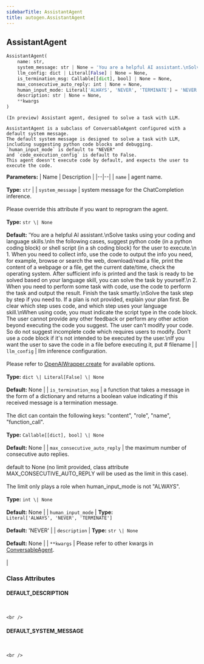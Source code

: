 ```yaml
---
sidebarTitle: AssistantAgent
title: autogen.AssistantAgent
---
```

<h2 id="autogen.AssistantAgent" class="doc doc-heading">
    <code class="doc-symbol doc-symbol-heading doc-symbol-class"></code>
    <span class="doc doc-object-name doc-class-name">AssistantAgent</span>
</h2>

```python
AssistantAgent(
    name: str,
    system_message: str | None = 'You are a helpful AI assistant.\nSolve tasks using your coding and language skills.\nIn the following cases, suggest python code (in a python coding block) or shell script (in a sh coding block) for the user to execute.\n    1. When you need to collect info, use the code to output the info you need, for example, browse or search the web, download/read a file, print the content of a webpage or a file, get the current date/time, check the operating system. After sufficient info is printed and the task is ready to be solved based on your language skill, you can solve the task by yourself.\n    2. When you need to perform some task with code, use the code to perform the task and output the result. Finish the task smartly.\nSolve the task step by step if you need to. If a plan is not provided, explain your plan first. Be clear which step uses code, and which step uses your language skill.\nWhen using code, you must indicate the script type in the code block. The user cannot provide any other feedback or perform any other action beyond executing the code you suggest. The user can\'t modify your code. So do not suggest incomplete code which requires users to modify. Don\'t use a code block if it\'s not intended to be executed by the user.\nIf you want the user to save the code in a file before executing it, put # filename: &lt;filename> inside the code block as the first line. Don\'t include multiple code blocks in one response. Do not ask users to copy and paste the result. Instead, use \'print\' function for the output when relevant. Check the execution result returned by the user.\nIf the result indicates there is an error, fix the error and output the code again. Suggest the full code instead of partial code or code changes. If the error can\'t be fixed or if the task is not solved even after the code is executed successfully, analyze the problem, revisit your assumption, collect additional info you need, and think of a different approach to try.\nWhen you find an answer, verify the answer carefully. Include verifiable evidence in your response if possible.\nReply "TERMINATE" in the end when everything is done.\n    ',
    llm_config: dict | Literal[False] | None = None,
    is_termination_msg: Callable[[dict], bool] | None = None,
    max_consecutive_auto_reply: int | None = None,
    human_input_mode: Literal['ALWAYS', 'NEVER', 'TERMINATE'] = 'NEVER',
    description: str | None = None,
    **kwargs
)
```

    (In preview) Assistant agent, designed to solve a task with LLM.
    
    AssistantAgent is a subclass of ConversableAgent configured with a default system message.
    The default system message is designed to solve a task with LLM,
    including suggesting python code blocks and debugging.
    `human_input_mode` is default to "NEVER"
    and `code_execution_config` is default to False.
    This agent doesn't execute code by default, and expects the user to execute the code.

<b>Parameters:</b>
| Name | Description |
|--|--|
| `name` | agent name.<br/><br/>**Type:** `str` |
| `system_message` | system message for the ChatCompletion inference.<br/><br/>Please override this attribute if you want to reprogram the agent.<br/><br/>**Type:** `str \| None`<br/><br/>**Default:** 'You are a helpful AI assistant.\nSolve tasks using your coding and language skills.\nIn the following cases, suggest python code (in a python coding block) or shell script (in a sh coding block) for the user to execute.\n    1. When you need to collect info, use the code to output the info you need, for example, browse or search the web, download/read a file, print the content of a webpage or a file, get the current date/time, check the operating system. After sufficient info is printed and the task is ready to be solved based on your language skill, you can solve the task by yourself.\n    2. When you need to perform some task with code, use the code to perform the task and output the result. Finish the task smartly.\nSolve the task step by step if you need to. If a plan is not provided, explain your plan first. Be clear which step uses code, and which step uses your language skill.\nWhen using code, you must indicate the script type in the code block. The user cannot provide any other feedback or perform any other action beyond executing the code you suggest. The user can\'t modify your code. So do not suggest incomplete code which requires users to modify. Don\'t use a code block if it\'s not intended to be executed by the user.\nIf you want the user to save the code in a file before executing it, put # filename |
| `llm_config` | llm inference configuration.<br/><br/>Please refer to [OpenAIWrapper.create](/docs/api-reference/autogen/OpenAIWrapper#create) for available options.<br/><br/>**Type:** `dict \| Literal[False] \| None`<br/><br/>**Default:** None |
| `is_termination_msg` | a function that takes a message in the form of a dictionary and returns a boolean value indicating if this received message is a termination message.<br/><br/>The dict can contain the following keys: "content", "role", "name", "function_call".<br/><br/>**Type:** `Callable[[dict], bool] \| None`<br/><br/>**Default:** None |
| `max_consecutive_auto_reply` | the maximum number of consecutive auto replies.<br/><br/>default to None (no limit provided, class attribute MAX_CONSECUTIVE_AUTO_REPLY will be used as the limit in this case).<br/><br/>The limit only plays a role when human_input_mode is not "ALWAYS".<br/><br/>**Type:** `int \| None`<br/><br/>**Default:** None |
| `human_input_mode` | **Type:** `Literal['ALWAYS', 'NEVER', 'TERMINATE']`<br/><br/>**Default:** 'NEVER' |
| `description` | **Type:** `str \| None`<br/><br/>**Default:** None |
| `**kwargs` | Please refer to other kwargs in [ConversableAgent](/docs/api-reference/autogen/ConversableAgent#conversableagent).<br/><br/> |

### Class Attributes

<code class="doc-symbol doc-symbol-heading doc-symbol-attribute"></code>
#### DEFAULT_DESCRIPTION
<br />

    <br />

<code class="doc-symbol doc-symbol-heading doc-symbol-attribute"></code>
#### DEFAULT_SYSTEM_MESSAGE
<br />

    <br />
